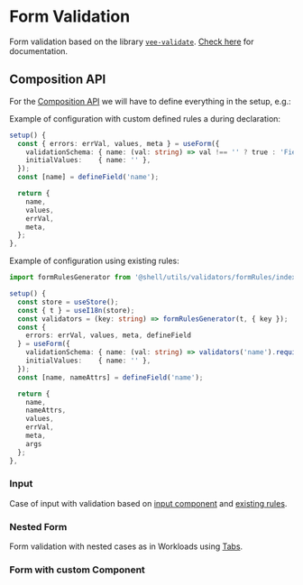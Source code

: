 
<Meta title="Foundation/Form Validation"  />

# Form Validation

Form validation based on the library [`vee-validate`](https://github.com/logaretm/vee-validate/). [Check here](https://vee-validate.logaretm.com/v4/guide/) for documentation.

## Composition API

For the [Composition API](https://vee-validate.logaretm.com/v4/guide/composition-api/getting-started/) we will have to define everything in the setup, e.g.:

Example of configuration with custom defined rules a during declaration:

```ts
setup() {
  const { errors: errVal, values, meta } = useForm({
    validationSchema: { name: (val: string) => val !== '' ? true : 'Field is required' },
    initialValues:    { name: '' },
  });
  const [name] = defineField('name');

  return {
    name,
    values,
    errVal,
    meta,
  };
},
```

Example of configuration using existing rules:

```ts
import formRulesGenerator from '@shell/utils/validators/formRules/index';

setup() {
  const store = useStore();
  const { t } = useI18n(store);
  const validators = (key: string) => formRulesGenerator(t, { key });
  const {
    errors: errVal, values, meta, defineField
  } = useForm({
    validationSchema: { name: (val: string) => validators('name').required(val) ?? true },
    initialValues:    { name: '' },
  });
  const [name, nameAttrs] = defineField('name');

  return {
    name,
    nameAttrs,
    values,
    errVal,
    meta,
    args
  };
},
```

### Input

Case of input with validation based on [input component](/docs/stories-form-input--docs) and [existing rules](https://github.com/rancher/dashboard/blob/master/shell/utils/validators/formRules/index.ts).

<Canvas of={FormInput.Default} />

### Nested Form 

Form validation with nested cases as in Workloads using [Tabs](/docs/stories-components-tab--docs).

<Canvas of={FormNested.Default} />

### Form with custom Component

<Canvas of={FormComponent.Default} />
